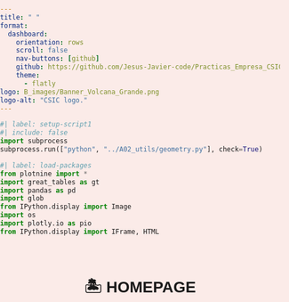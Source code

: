 ---
title: " "
format: 
  dashboard:
    orientation: rows
    scroll: false
    nav-buttons: [github]
    github: https://github.com/Jesus-Javier-code/Practicas_Empresa_CSIC.git
    theme:
      - flatly
logo: B_images/Banner_Volcana_Grande.png
logo-alt: "CSIC logo."
---
<style>
/* ===== NAVEGACIÓN CIRCULAR VERTICAL ===== */
:root {
  --volcano-color: #413224;
  --earthquake-color: #413224;
  --active-color: #FBEBE8;
}

/* Eliminar navbar original */
.navbar {
  display: none !important;
}

/* Contenedor de navegación circular */
.circle-nav-container {
  position: fixed;
  bottom: 30px;
  right: 30px;
  z-index: 1000;
  display: flex;
  flex-direction: column; /* Cambiado a columna */
  gap: 15px;
}

.circle-nav-btn {
  width: 70px;
  height: 70px;
  border-radius: 50%;
  display: flex;
  align-items: center;
  justify-content: center;
  cursor: pointer;
  box-shadow: 0 4px 8px rgba(0,0,0,0.2);
  transition: all 0.3s ease;
  border: 3px solid white;
  background-size: 50%;
  background-position: center;
  background-repeat: no-repeat;
  background-color: #413224;
  opacity: 1;
  transform: scale(1);
}

.circle-nav-btn:hover {
  transform: scale(1.1);
  box-shadow: 0 6px 12px rgba(0,0,0,0.3);
}

/* Botones específicos */
#homepage-btn {
  background-image: url('B_images/Logo_Volcana_circular.jpeg');
}

#la-palma-btn {
  background-image: url('B_images/La_Palma_contorno_naranja.png');
}

#earthquakes-btn {
  background-image: url('B_images/earthquake-icon-naranja.png');
}

/* Ocultar botón de la pestaña activa */
body[data-active-tab="#homepage"] #homepage-btn,
body[data-active-tab="#la-palma"] #la-palma-btn,
body[data-active-tab="#earthquakes"] #earthquakes-btn {
  opacity: 0;
  transform: scale(0);
  pointer-events: none;
  position: absolute;
}

/* Mostrar solo cuando no está activo */
body:not([data-active-tab="#homepage"]) #homepage-btn,
body:not([data-active-tab="#la-palma"]) #la-palma-btn,
body:not([data-active-tab="#earthquakes"]) #earthquakes-btn {
  opacity: 1;
  transform: scale(1);
  pointer-events: auto;
}

/* Transición suave */
.circle-nav-btn {
  transition: opacity 0.3s ease, transform 0.3s ease;
}

/* Ajustes para el contenido */
.panel-card, .cell-output, .cell, .panel-card-body, .panel-tabset {
  background: transparent !important;
  border: none !important;
}

iframe {
  background: transparent !important;
  border: none !important;
}

/* SOLUCIÓN: OCULTAR SOLO LA PESTAÑA HOMEPAGE */
.navbar-nav li:has(a[href="#homepage"]) {
  display: none !important;
}
/* RESET GENERAL */
body, html, .dashboard {
  overflow: visible !important;
  height: auto !important;
  background-color: #FBEBE8;
  margin: 0;
  padding: 0;
  font-family: 'Arial', sans-serif;
}

/* ELIMINAR TODOS LOS BORDES Y SCROLLS */
.panel-card, .cell-output, .cell, .panel-card-body, .panel-tabset {
  overflow: visible !important;
  height: auto !important;
  border: none !important;
  box-shadow: none !important;
  background: transparent !important;
  margin: 0 !important;
  padding: 0 !important;
}

/* ELIMINAR BORDES DE GRÁFICOS */
.quarto-figure {
  border: none !important;
}

/* IFRAMES COMPACTOS SIN BORDES */
iframe {
  width: 100% !important;
  height: 400px !important;
  border: none !important;
  margin: 0 !important;
  padding: 0 !important;
  display: block !important;
  background: transparent !important;
}

/* IMÁGENES RESPONSIVAS */
img {
  max-width: 100% !important;
  height: auto !important;
  display: block !important;
  margin: 0 auto !important;
  border: none !important;
}

/* ESTILOS DEL HEADER */
@import url('https://fonts.cdnfonts.com/css/hippo-lettro');
.navbar-brand::after {
  content: "VOLCANA";
  font-family: 'Hippo Letto', sans-serif;
  color: #413224;
  font-size: 1.8rem;
  letter-spacing: 1px;
  margin-left: 10px;
}
.navbar-brand:not(:after) { display: none; }
.navbar {
  background: rgb(251,235,207) !important;
  border-bottom: 3px solid #413224 !important;
  padding: 0.5rem 1rem;
}
.navbar-brand { 
  color: #413224 !important;
  padding: 0 !important;
}
.navbar-nav .nav-link {
  color: #413224 !important;
  margin: 0 10px;
  border-radius: 4px 4px 0 0;
  padding: 8px 15px;
}
.navbar-nav .nav-link.active {
  background-color: #413224 !important;
  color: white !important;
}
.navbar-nav .nav-link:hover:not(.active) {
  background-color: rgba(65,50,36,0.1) !important;
}

/* ESTILOS PÁGINA PRINCIPAL */
.homepage {
  text-align: center;
  padding: 2rem 1rem;
  background-color: #FBEBE8;
  min-height: calc(100vh - 120px);
}

/* NUEVOS ESTILOS PARA EL CARRUSEL */
.homepage-header {
  position: relative;
  width: 100%;
  height: 400px;
  margin-bottom: 2rem;
  overflow: hidden;
  border-radius: 12px;
  box-shadow: 0 4px 12px rgba(0,0,0,0.15);
}

.carousel-container {
  position: relative;
  width: 100%;
  height: 100%;
}

.carousel-slide {
  position: absolute;
  width: 100%;
  height: 100%;
  opacity: 0;
  transition: opacity 1.5s ease-in-out;
  background-size: cover;
  background-position: center;
}

.carousel-slide.active {
  opacity: 1;
}

.homepage-logo-container {
  position: absolute;
  top: 50%;
  left: 50%;
  transform: translate(-50%, -50%);
  z-index: 10;
  text-align: center;
  width: 100%;
}

.homepage-logo {
  width: 150px !important;
  height: 150px !important;
  margin: 0 auto !important;
  border: 3px solid white !important;
  box-shadow: 0 0 15px rgba(0,0,0,0.3) !important;
  background-color: rgba(255,255,255,0.8);
  border-radius: 50% !important;
  padding: 5px !important;
}

.volcana-title {
  height: 80px !important;
  margin-top: 15px !important;
  filter: drop-shadow(0 2px 4px rgba(0,0,0,0.4)) !important;
}

.carousel-overlay {
  position: absolute;
  top: 0;
  left: 0;
  width: 100%;
  height: 100%;
  background: rgba(0,0,0,0.2);
  z-index: 5;
}

/* LOGO HOMEPAGE */
.volcana-title {
  height: 120px !important;
  margin-bottom: 1.5rem !important;
}

/* RESTAURAR RECUADROS BLANCOS */
.homepage-section {
  background-color: rgba(255,255,255,0.7) !important;
  border-radius: 12px !important;
  padding: 1.5rem !important;
  margin: 1.5rem auto !important;
  max-width: 800px !important;
  box-shadow: 0 2px 8px rgba(0,0,0,0.1) !important;
}

/* LOGOS INSTITUCIONALES - SIN FONDO */
.institutional-logos {
  background-color: transparent !important;
  box-shadow: none !important;
  padding: 10px 0 !important;
}

/* FORZAR ALINEACIÓN HORIZONTAL */
.institutional-logos-container {
  display: flex;
  justify-content: center;
  width: 100%;
}

.institutional-logos {
  display: inline-flex !important;
  flex-wrap: nowrap !important;
  gap: 30px;
  margin: 1rem auto;
  padding: 0 !important;
}

.institutional-logo {
  height: 45px !important;
  width: auto;
  max-width: 100px;
  transition: all 0.3s ease;
  filter: grayscale(30%);
}

.institutional-logo:hover {
  transform: scale(1.1) translateY(-5px);
  filter: grayscale(0%) drop-shadow(0 5px 5px rgba(0,0,0,0.2));
}


/* NUEVO ESTILO SIMPLIFICADO PARA CRÉDITOS */
.photo-credits {
  position: absolute;
  bottom: 15px;
  right: 15px;
  z-index: 20;
  color: white;
  font-size: 0.8rem;
  font-family: Arial, sans-serif;
  text-shadow: 1px 1px 3px rgba(0,0,0,0.8);
  transition: opacity 0.3s ease;
  padding: 0;
  background: transparent !important;
}

.photo-credits a {
  color: white;
  text-decoration: none;
  font-weight: bold;
}

.photo-credits a:hover {
  text-decoration: underline;
}

.photo-credits.hidden {
  opacity: 0;
}

/* OPTIMIZACIÓN DEL CARRUSEL */
.carousel-slide {
  will-change: opacity; /* Mejora rendimiento */
  backface-visibility: hidden; /* Elimina flickering */
}

/* Footer más discreto */
.credits-footer {
  margin-top: 1rem;
  padding: 0.5rem;
  font-size: 0.75rem;
  color: #666;
  border-top: none;
}

.credits-footer a {
  color: #413224;
  margin: 0 3px;
}
</style>


```{python}
#| label: setup-script1
#| include: false
import subprocess
subprocess.run(["python", "../A02_utils/geometry.py"], check=True)
```


<script>
document.addEventListener('DOMContentLoaded', function() {
  // Crear botones de navegación
  const navContainer = document.createElement('div');
  navContainer.className = 'circle-nav-container';
  
  navContainer.innerHTML = `
    <div class="circle-nav-btn" id="homepage-btn" title="Home"></div>
    <div class="circle-nav-btn" id="la-palma-btn" title="La Palma"></div>
    <div class="circle-nav-btn" id="earthquakes-btn" title="Earthquakes"></div>
  `;
  
  document.body.appendChild(navContainer);
  
  // Funcionalidad de los botones
  document.getElementById('homepage-btn').addEventListener('click', () => {
    window.location.hash = '#homepage';
  });
  
  document.getElementById('la-palma-btn').addEventListener('click', () => {
    window.location.hash = '#la-palma';
  });
  
  document.getElementById('earthquakes-btn').addEventListener('click', () => {
    window.location.hash = '#earthquakes';
  });
});
</script>

```{python}
#| label: load-packages
from plotnine import *
import great_tables as gt
import pandas as pd
import glob
from IPython.display import Image
import os
import plotly.io as pio
from IPython.display import IFrame, HTML
```

# 🏝️ HOMEPAGE {.homepage}
```{python}
#| label: homepage-content
#| echo: false
HTML(f"""
<div class="homepage">
  <!-- Carrusel optimizado -->
  <div class="homepage-header">
    <div class="carousel-container">
      <!-- Slide 1 -->
      <div class="carousel-slide active" style="background-image: url('B_images/volcano1.jpg');">
        <div class="photo-credits">
          © <a href="https://www.lagacetadesalamanca.es/nacional/las-espeluznantes-imagenes-de-la-lava-del-volcan-de-la-palma-a-la-puerta-de-las-casas-CF9034325" target="_blank">La Gaceta</a>
        </div>
      </div>
      
      <!-- Slide 2 -->
      <div class="carousel-slide" style="background-image: url('B_images/volcano4.png');">
        <div class="photo-credits hidden">
          © <a href="https://turismolanzarote.com/que-visitar/cact-lanzarote/montanas-del-fuego/" target="_blank">Turismo Lanzarote</a>
        </div>
      </div>
      
      <!-- Slide 3 -->
      <div class="carousel-slide" style="background-image: url('B_images/volcano3.jpeg');">
        <div class="photo-credits hidden">
          © <a href="https://www.nationalgeographic.com.es/fotografia/erupcion-palma-imagenes_17364" target="_blank">National Geographic</a>
        </div>
      </div>
      
      <div class="carousel-overlay"></div>
      <div class="homepage-logo-container">
        <img src="B_images/Logo_Volcana.jpeg" alt="VOLCANA Logo" class="homepage-logo">
        <img src="B_images/Volcana_letras.png" alt="VOLCANA" class="volcana-title">
      </div>
    </div>
  </div>

  <div class="homepage-section">
    <h2>About the Project</h2>
    <p class="homepage-text">
      This research project, developed by the CSIC, focuses on the monitoring and analysis of volcanic activity in the Canary Islands. 
      The project particularly investigates the Tajogaite volcano eruption in La Palma in 2021, as well as continuous monitoring of the Teide volcano in Tenerife.
    </p>
    <p class="homepage-text">
      <strong>We are Physics students from the University of La Laguna</strong>, currently undertaking our <strong>company internship program (Prácticas de Empresa)</strong>. 
      This project is part of our training and academic development.
    </p>
    <p class="homepage-text">
      Our team, in collaboration with the <a href="https://www.csic.es/es" target="_blank">CSIC</a> and the <a href="https://www.ull.es/" target="_blank">University of La Laguna</a>, combines various techniques such as remote sensing, data analysis, 
      and scientific visualization to better understand volcanic processes and improve early warning systems.
    </p>
  </div>
  
  <div class="homepage-section">
    <h2>Project Goals</h2>
    <p class="homepage-text">
      <strong>Volcanic Monitoring:</strong> We aim to analyze brightness temperature and radiance patterns, 
      model post-eruption lava cooling curves (from the 2021 La Palma eruption), and monitor the fumarole fields of Teide volcano using thermal infrared data.
    </p>
    <p class="homepage-text">
      <strong>Seismic-Volcanic Relationships:</strong> We analyze the earthquake-eruption correlations, by describing a trigger index which takes into account the distance between the epicenter of the events and the volcano we are studying and the magnitude of these events.
    </p>
    <p class="homepage-text">
      <strong>Seismic Filtering for Volcanic Activation:</strong> Because we are working with the USGS catalog, our goal is to make a data screening, showing the user only the earthquakes that have the potential to start an eruption period in the short-term (~5 years more or less).
    </p>
    <p class="homepage-text">
      <strong>Seismic Filtering for Volcanic Activation:</strong> Part of our work involves filtering and analyzing seismic data 
      to identify earthquake patterns that could potentially lead to volcanic activation, helping to assess early warning signs.
    </p>
    <p class="homepage-text">
      <strong>Technical Development:</strong> We are developing Python-based tools for satellite data processing, automated visualization pipelines, 
      and machine learning models to aid in eruption prediction and risk assessment.
    </p>
  </div>
  
  <div class="homepage-section">
    <h2>Data Sources</h2>
    <p class="homepage-text">
      The primary data sources for this project include:
      <ul>
        <li><strong>NASA LAADS DAAC</strong> (MODIS/VIIRS data)</li>
        <li><strong>Copernicus Open Access Hub</strong> (Sentinel satellite data)</li>
        <li><strong>USGS Volcano Hazards Program</strong> (Seismic and volcanic data)</li>
      </ul>
    </p>
  </div>
  
  <div class="institutional-logos-container">
    <div class="institutional-logos">
      <a href="https://www.csic.es/es" target="_blank" class="institutional-logo-link">
        <img src="B_images/Logotipo_del_CSIC.png" alt="CSIC Logo" class="institutional-logo">
      </a>
      <a href="https://www.ipna.csic.es/" target="_blank" class="institutional-logo-link">
        <img src="B_images/Logo-Ipna-Secic.png" alt="IPNA-CSIC Logo" class="institutional-logo">
      </a>
      <a href="https://www.ull.es/" target="_blank" class="institutional-logo-link">
        <img src="B_images/logo-ull.png" alt="ULL Logo" class="institutional-logo">
      </a>
    </div>
  </div>
</div>
  <!-- Nuevo footer de créditos -->
  <div class="credits-footer">
    <p>Créditos fotográficos: 
      <a href="https://www.lagacetadesalamanca.es/nacional/las-espeluznantes-imagenes-de-la-lava-del-volcan-de-la-palma-a-la-puerta-de-las-casas-CF9034325" target="_blank">La Gaceta de Salamanca</a>, 
      <a href="https://turismolanzarote.com/que-visitar/cact-lanzarote/montanas-del-fuego/" target="_blank">Turismo Lanzarote</a>, 
      <a href="https://www.nationalgeographic.com.es/fotografia/erupcion-palma-imagenes_17364" target="_blank">National Geographic</a>.
    </p>
    <p>All images are used for educational and research purposes.</p>
  </div>
</div>
""")

```

<script>
// CARRUSEL OPTIMIZADO
document.addEventListener('DOMContentLoaded', function() {
  const slides = document.querySelectorAll('.carousel-slide');
  const credits = document.querySelectorAll('.photo-credits');
  let currentIndex = 0;
  let isAnimating = false;
  let intervalId;

  function showNextSlide() {
    if (isAnimating) return;
    isAnimating = true;
    
    // Oculta slide actual
    slides[currentIndex].classList.remove('active');
    credits[currentIndex].classList.add('hidden');
    
    // Calcula nuevo índice
    currentIndex = (currentIndex + 1) % slides.length;
    
    // Muestra nuevo slide
    slides[currentIndex].classList.add('active');
    credits[currentIndex].classList.remove('hidden');
    
    // Restablece bandera después de la transición
    setTimeout(() => {
      isAnimating = false;
    }, 1500);
  }

  // Inicia el carrusel
  function startCarousel() {
    intervalId = setInterval(showNextSlide, 5000);
  }

  // Pausa al interactuar
  const container = document.querySelector('.carousel-container');
  container.addEventListener('mouseenter', () => clearInterval(intervalId));
  container.addEventListener('mouseleave', startCarousel);

  // Inicializa
  startCarousel();
});
</script>

<script>
// Script mejorado para transiciones
document.addEventListener('DOMContentLoaded', function() {
  const slides = document.querySelectorAll('.carousel-slide');
  const credits = document.querySelectorAll('.photo-credits');
  let currentSlide = 0;
  
  function nextSlide() {
    // Oculta elemento actual
    slides[currentSlide].classList.remove('active');
    credits[currentSlide].classList.add('hidden');
    
    // Calcula siguiente slide
    currentSlide = (currentSlide + 1) % slides.length;
    
    // Muestra nuevo elemento
    slides[currentSlide].classList.add('active');
    setTimeout(() => {
      credits[currentSlide].classList.remove('hidden');
    }, 50);
  }
  
  // Inicia intervalo
  let slideInterval = setInterval(nextSlide, 5000);
  
  // Pausa al interactuar
  document.querySelector('.carousel-container').addEventListener('mouseenter', () => {
    clearInterval(slideInterval);
  });
  
  document.querySelector('.carousel-container').addEventListener('mouseleave', () => {
    slideInterval = setInterval(nextSlide, 5000);
  });
});
</script>


# 🏝️ LA PALMA {#la-palma}

## Radiative Power {.panel-tabset}

```{python}
#| label: setup-potencia
#| include: false
import subprocess
subprocess.run(["python", "../A02_utils/geometry_2.py"], check=True)
```

::: {.row}

```{python}
#| label: display-potencia
#| fig-cap: "Radiative Power vs Time (Tajogaite Volcano)"
IFrame("B_images/radiative_power_plot.html", width="100%", height="500px")
```
:::

::: {.row}
```{python}
#| label: mapa-mundi
#| fig-cap: "Simplified world map showing Tajogaite Volcano"
IFrame("B_images/la_palma_eruption_viewer.html", width="100%", height="500px")
```
:::
:::{.row}
```{python}
#| label: la-palma-video
#| echo: false
HTML("""
<div style="width: 80%; margin: 0 auto; padding: 20px 0;">
  <div style="position: relative; padding-bottom: 56.25%; height: 0; overflow: hidden;">
    <iframe 
      src="https://www.youtube.com/embed/yDgV1YTPxok" 
      style="position: absolute; top: 0; left: 0; width: 100%; height: 100%; border: none;"
      frameborder="0" 
      allowfullscreen>
    </iframe>
  </div>
  <p style="text-align: center; margin-top: 10px; color: #666;">
    Tajogaite Volcano Eruption - La Palma 2021
  </p>
</div>
""")
```
# 🕳️ TERREMOTOS
```{python}
#| label: eq-map
#| echo: false
IFrame("B_images/eq_map.html", width="100%", height="600px")
```